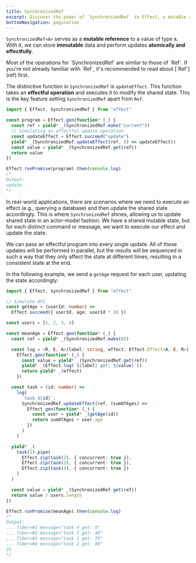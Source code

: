 ```yaml
---
title: SynchronizedRef
excerpt: Discover the power of `SynchronizedRef` in Effect, a mutable reference enabling the atomic and effectful update of shared state. Building on the foundation of `Ref`, `SynchronizedRef` introduces the unique `updateEffect` function, allowing execution of effectful operations to modify the shared state. Dive into practical examples demonstrating the distinct capabilities of `SynchronizedRef`, such as parallel updates with consistent sequencing and real-world scenarios involving API requests and state updates. Elevate your understanding of concurrent state management with this advanced feature in Effect programming.
bottomNavigation: pagination
---
```


`SynchronizedRef<A>` serves as a **mutable reference** to a value of type `A`. With it, we can store **immutable** data and perform updates **atomically and effectfully**.

<Info>
  Most of the operations for `SynchronizedRef` are similar to those of `Ref`.
  If you're not already familiar with `Ref`, it's recommended to read about
  [`Ref`](ref) first.
</Info>

The distinctive function in `SynchronizedRef` is `updateEffect`. This function takes an **effectful operation** and executes it to modify the shared state. This is the key feature setting `SynchronizedRef` apart from `Ref`.

```ts twoslash
import { Effect, SynchronizedRef } from "effect"

const program = Effect.gen(function* (_) {
  const ref = yield* _(SynchronizedRef.make("current"))
  // Simulating an effectful update operation
  const updateEffect = Effect.succeed("update")
  yield* _(SynchronizedRef.updateEffect(ref, () => updateEffect))
  const value = yield* _(SynchronizedRef.get(ref))
  return value
})

Effect.runPromise(program).then(console.log)
/*
Output:
update
*/
```

In real-world applications, there are scenarios where we need to execute an effect (e.g., querying a database) and then update the shared state accordingly. This is where `SynchronizedRef` shines, allowing us to update shared state in an actor-model fashion. We have a shared mutable state, but for each distinct command or message, we want to execute our effect and update the state.

We can pass an effectful program into every single update. All of these updates will be performed in parallel, but the results will be sequenced in such a way that they only affect the state at different times, resulting in a consistent state at the end.

In the following example, we send a `getAge` request for each user, updating the state accordingly:

```ts twoslash
import { Effect, SynchronizedRef } from "effect"

// Simulate API
const getAge = (userId: number) =>
  Effect.succeed({ userId, age: userId * 10 })

const users = [1, 2, 3, 4]

const meanAge = Effect.gen(function* (_) {
  const ref = yield* _(SynchronizedRef.make(0))

  const log = <R, E, A>(label: string, effect: Effect.Effect<A, E, R>) =>
    Effect.gen(function* (_) {
      const value = yield* _(SynchronizedRef.get(ref))
      yield* _(Effect.log(`${label} get: ${value}`))
      return yield* _(effect)
    })

  const task = (id: number) =>
    log(
      `task ${id}`,
      SynchronizedRef.updateEffect(ref, (sumOfAges) =>
        Effect.gen(function* (_) {
          const user = yield* _(getAge(id))
          return sumOfAges + user.age
        })
      )
    )

  yield* _(
    task(1).pipe(
      Effect.zip(task(2), { concurrent: true }),
      Effect.zip(task(3), { concurrent: true }),
      Effect.zip(task(4), { concurrent: true })
    )
  )

  const value = yield* _(SynchronizedRef.get(ref))
  return value / users.length
})

Effect.runPromise(meanAge).then(console.log)
/*
Output:
... fiber=#1 message="task 4 get: 0"
... fiber=#2 message="task 3 get: 40"
... fiber=#3 message="task 1 get: 70"
... fiber=#4 message="task 2 get: 80"
25
*/
```
